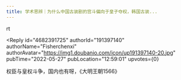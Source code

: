 ```yaml
---
title: 学术思辨｜为什么中国古装剧的宫斗偏向于皇子夺权，韩国古装...
---
```



<Forum groupName="古怪问题研究中心" groupUrl="https://www.douban.com/group/philosophasters/" archivedAt="2025-05-16T16:29:42.331Z">
  <Post
    id="266187752"
    title="学术思辨｜为什么中国古装剧的宫斗偏向于皇子夺权，韩国古装..."
    url="https://www.douban.com/group/topic/266187752/?_spm_id=MTg0ODE0NjE3"
    pubTime="2022-05-27"
    highlightUserId="191397140"
  >
rt

<Reply
  id="4682391725"
  authorId="191397140"
  authorName="Fisherchenxi"
  authorAvatar="https://img1.doubanio.com/icon/up191397140-20.jpg"
  pubTime="2022-05-27"
  pubLocation="12:59:01"
  upvotes={0}
>
权臣与皇权斗争，国内也有呀，《大明王朝1566》
</Reply>
  </Post>
</Forum>
